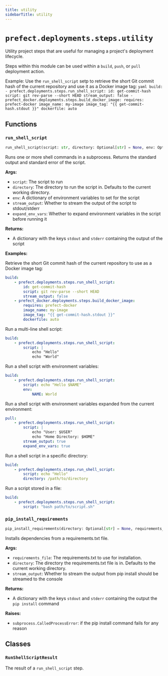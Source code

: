 ```yaml
---
title: utility
sidebarTitle: utility
---
```


# `prefect.deployments.steps.utility`



Utility project steps that are useful for managing a project's deployment lifecycle.

Steps within this module can be used within a `build`, `push`, or `pull` deployment action.

Example:
    Use the `run_shell_script` setp to retrieve the short Git commit hash of the current
        repository and use it as a Docker image tag:
    ```yaml
    build:
        - prefect.deployments.steps.run_shell_script:
            id: get-commit-hash
            script: git rev-parse --short HEAD
            stream_output: false
        - prefect_docker.deployments.steps.build_docker_image:
            requires: prefect-docker
            image_name: my-image
            image_tag: "{{ get-commit-hash.stdout }}"
            dockerfile: auto
    ```


## Functions

### `run_shell_script` <sup><a href="https://github.com/PrefectHQ/prefect/blob/main/src/prefect/deployments/steps/utility.py#L76" target="_blank"><Icon icon="github" style="width: 14px; height: 14px;" /></a></sup>

```python
run_shell_script(script: str, directory: Optional[str] = None, env: Optional[Dict[str, str]] = None, stream_output: bool = True, expand_env_vars: bool = False) -> RunShellScriptResult
```


Runs one or more shell commands in a subprocess. Returns the standard
output and standard error of the script.

**Args:**
- `script`: The script to run
- `directory`: The directory to run the script in. Defaults to the current
working directory.
- `env`: A dictionary of environment variables to set for the script
- `stream_output`: Whether to stream the output of the script to
stdout/stderr
- `expand_env_vars`: Whether to expand environment variables in the script
before running it

**Returns:**
- A dictionary with the keys `stdout` and `stderr` containing the output
of the script

**Examples:**

Retrieve the short Git commit hash of the current repository to use as
    a Docker image tag:
```yaml
build:
    - prefect.deployments.steps.run_shell_script:
        id: get-commit-hash
        script: git rev-parse --short HEAD
        stream_output: false
    - prefect_docker.deployments.steps.build_docker_image:
        requires: prefect-docker
        image_name: my-image
        image_tag: "{{ get-commit-hash.stdout }}"
        dockerfile: auto
```

Run a multi-line shell script:
```yaml
build:
    - prefect.deployments.steps.run_shell_script:
        script: |
            echo "Hello"
            echo "World"
```

Run a shell script with environment variables:
```yaml
build:
    - prefect.deployments.steps.run_shell_script:
        script: echo "Hello $NAME"
        env:
            NAME: World
```

Run a shell script with environment variables expanded
    from the current environment:
```yaml
pull:
    - prefect.deployments.steps.run_shell_script:
        script: |
            echo "User: $USER"
            echo "Home Directory: $HOME"
        stream_output: true
        expand_env_vars: true
```

Run a shell script in a specific directory:
```yaml
build:
    - prefect.deployments.steps.run_shell_script:
        script: echo "Hello"
        directory: /path/to/directory
```

Run a script stored in a file:
```yaml
build:
    - prefect.deployments.steps.run_shell_script:
        script: "bash path/to/script.sh"
```


### `pip_install_requirements` <sup><a href="https://github.com/PrefectHQ/prefect/blob/main/src/prefect/deployments/steps/utility.py#L204" target="_blank"><Icon icon="github" style="width: 14px; height: 14px;" /></a></sup>

```python
pip_install_requirements(directory: Optional[str] = None, requirements_file: str = 'requirements.txt', stream_output: bool = True) -> dict[str, Any]
```


Installs dependencies from a requirements.txt file.

**Args:**
- `requirements_file`: The requirements.txt to use for installation.
- `directory`: The directory the requirements.txt file is in. Defaults to
the current working directory.
- `stream_output`: Whether to stream the output from pip install should be
streamed to the console

**Returns:**
- A dictionary with the keys `stdout` and `stderr` containing the output
the `pip install` command

**Raises:**
- `subprocess.CalledProcessError`: if the pip install command fails for any reason


## Classes

### `RunShellScriptResult` <sup><a href="https://github.com/PrefectHQ/prefect/blob/main/src/prefect/deployments/steps/utility.py#L63" target="_blank"><Icon icon="github" style="width: 14px; height: 14px;" /></a></sup>


The result of a `run_shell_script` step.

